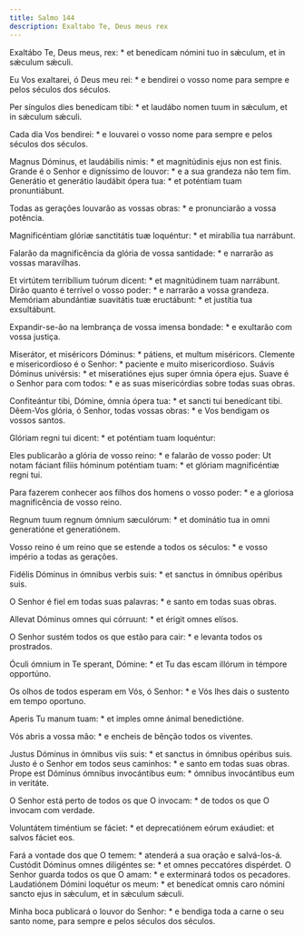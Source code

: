 ```yaml
---
title: Salmo 144
description: Exaltabo Te, Deus meus rex
---
```


<div class="side-by-side not-content">

Exaltábo Te, Deus meus, rex: * et benedícam nómini tuo in sǽculum, et in
    sǽculum sǽculi.

Eu Vos exaltarei, ó Deus meu rei: * e bendirei o vosso nome para sempre e
    pelos séculos dos séculos.

Per síngulos dies benedícam tibi: * et laudábo nomen tuum in sǽculum, et in
    sǽculum sǽculi.

Cada dia Vos bendirei: * e louvarei o vosso nome para sempre e pelos séculos
    dos séculos.

Magnus Dóminus, et laudábilis nimis: * et magnitúdinis ejus non est finis.
  Grande é o Senhor e digníssimo de louvor: * e a sua grandeza não tem fim.
  Generátio et generátio laudábit ópera tua: * et poténtiam tuam
    pronuntiábunt.

Todas as gerações louvarão as vossas obras: * e pronunciarão a vossa
    potência.

Magnificéntiam glóriæ sanctitátis tuæ loquéntur: * et mirabília tua
    narrábunt.

Falarão da magnificência da glória de vossa santidade: * e narrarão as
    vossas maravilhas.

Et virtútem terribílium tuórum dicent: * et magnitúdinem tuam narrábunt.
  Dirão quanto é terrível o vosso poder: * e narrarão a vossa grandeza.
  Memóriam abundántiæ suavitátis tuæ eructábunt: * et justítia tua
    exsultábunt.

Expandir-se-ão na lembrança de vossa imensa bondade: * e exultarão com vossa
    justiça.

Miserátor, et miséricors Dóminus: * pátiens, et multum miséricors.
  Clemente e misericordioso é o Senhor: * paciente e muito misericordioso.
  Suávis Dóminus univérsis: * et miseratiónes ejus super ómnia ópera ejus.
  Suave é o Senhor para com todos: * e as suas misericórdias sobre todas suas
    obras.

Confiteántur tibi, Dómine, ómnia ópera tua: * et sancti tui benedícant tibi.
  Dêem-Vos glória, ó Senhor, todas vossas obras: * e Vos bendigam os vossos
    santos.

Glóriam regni tui dicent: * et poténtiam tuam loquéntur:

Eles publicarão a glória de vosso reino: * e falarão de vosso poder:
  Ut notam fáciant fíliis hóminum poténtiam tuam: * et glóriam magnificéntiæ
    regni tui.

Para fazerem conhecer aos filhos dos homens o vosso poder: * e a gloriosa
    magnificência de vosso reino.

Regnum tuum regnum ómnium sæculórum: * et dominátio tua in omni generatióne
    et generatiónem.

Vosso reino é um reino que se estende a todos os séculos: * e vosso império
    a todas as gerações.

Fidélis Dóminus in ómnibus verbis suis: * et sanctus in ómnibus opéribus
    suis.

O Senhor é fiel em todas suas palavras: * e santo em todas suas obras.

Allevat Dóminus omnes qui córruunt: * et érigit omnes elísos.

O Senhor sustém todos os que estão para cair: * e levanta todos os
    prostrados.

Óculi ómnium in Te sperant, Dómine: * et Tu das escam illórum in témpore
    opportúno.

Os olhos de todos esperam em Vós, ó Senhor: * e Vós lhes dais o sustento em
    tempo oportuno.

Aperis Tu manum tuam: * et imples omne ánimal benedictióne.

Vós abris a vossa mão: * e encheis de bênção todos os viventes.

Justus Dóminus in ómnibus viis suis: * et sanctus in ómnibus opéribus suis.
  Justo é o Senhor em todos seus caminhos: * e santo em todas suas obras.
  Prope est Dóminus ómnibus invocántibus eum: * ómnibus invocántibus eum in
    veritáte.

O Senhor está perto de todos os que O invocam: * de todos os que O invocam
    com verdade.

Voluntátem timéntium se fáciet: * et deprecatiónem eórum exáudiet: et salvos
    fáciet eos.

Fará a vontade dos que O temem: * atenderá a sua oração e salvá-los-á.
  Custódit Dóminus omnes diligéntes se: * et omnes peccatóres dispérdet.
  O Senhor guarda todos os que O amam: * e exterminará todos os pecadores.
  Laudatiónem Dómini loquétur os meum: * et benedícat omnis caro nómini sancto
    ejus in sǽculum, et in sǽculum sǽculi.

Minha boca publicará o louvor do Senhor: * e bendiga toda a carne o seu
    santo nome, para sempre e pelos séculos dos séculos.

</div>

